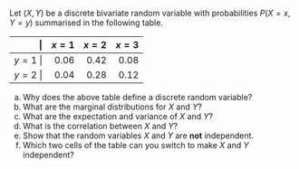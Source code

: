 Let $(X,Y)$ be a discrete bivariate random variable with probabilities $P(X = x,Y = y)$ summarised in the following table.

         | $x = 1$  $x = 2$  $x = 3$
--------  -------- -------- --------
$y = 1$  | 0.06     0.42     0.08
$y = 2$  | 0.04     0.28     0.12

(a) Why does the above table define a discrete random variable?
(b) What are the marginal distributions for $X$ and $Y$?
(c) What are the expectation and variance of $X$ and $Y$?
(d) What is the correlation between $X$ and $Y$?
(e) Show that the random variables $X$ and $Y$ are **not** independent.
(f) Which two cells of the table can you switch to make $X$ and $Y$ independent? 